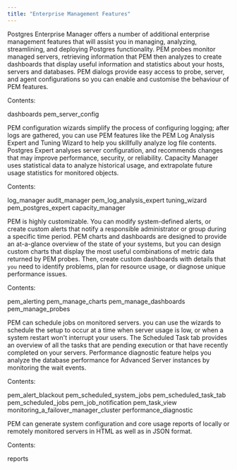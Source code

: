 ```yaml
---
title: "Enterprise Management Features"
---
```


<div id="toc_pem_features" class="registered_link"></div>

Postgres Enterprise Manager offers a number of additional enterprise management features that will assist you in managing, analyzing, streamlining, and deploying Postgres functionality. PEM probes monitor managed servers, retrieving information that PEM then analyzes to create dashboards that display useful information and statistics about your hosts, servers and databases. PEM dialogs provide easy access to probe, server, and agent configurations so you can enable and customise the behaviour of PEM features.

Contents:

<div class="toctree">

dashboards pem_server_config

</div>

PEM configuration wizards simplify the process of configuring logging; after logs are gathered, you can use PEM features like the PEM Log Analysis Expert and Tuning Wizard to help you skillfully analyze log file contents. Postgres Expert analyses server configuration, and recommends changes that may improve performance, security, or reliability. Capacity Manager uses statistical data to analyze historical usage, and extrapolate future usage statistics for monitored objects.

Contents:

<div class="toctree">

log_manager audit_manager pem_log_analysis_expert tuning_wizard pem_postgres_expert capacity_manager

</div>

PEM is highly customizable. You can modify system-defined alerts, or create custom alerts that notify a responsible administrator or group during a specific time period. PEM charts and dashboards are designed to provide an at-a-glance overview of the state of your systems, but you can design custom charts that display the most useful combinations of metric data returned by PEM probes. Then, create custom dashboards with details that `you` need to identify problems, plan for resource usage, or diagnose unique performance issues.

Contents:

<div class="toctree">

pem_alerting pem_manage_charts pem_manage_dashboards pem_manage_probes

</div>

PEM can schedule jobs on monitored servers. you can use the wizards to schedule the setup to occur at a time when server usage is low, or when a system restart won't interrupt your users. The Scheduled Task tab provides an overview of all the tasks that are pending execution or that have recently completed on your servers. Performance diagnostic feature helps you analyze the database performance for Advanced Server instances by monitoring the wait events.

Contents:

<div class="toctree">

pem_alert_blackout pem_scheduled_system_jobs pem_scheduled_task_tab pem_scheduled_jobs pem_job_notification pem_task_view monitoring_a_failover_manager_cluster performance_diagnostic

</div>

PEM can generate system configuration and core usage reports of locally or remotely monitored servers in HTML as well as in JSON format.

Contents:

<div class="toctree">

reports

</div>
